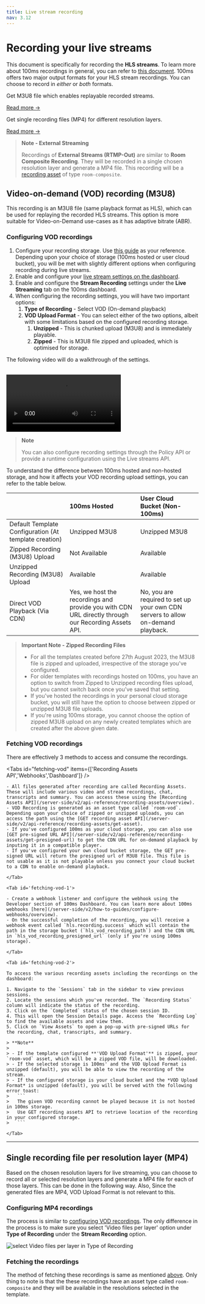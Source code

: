 ```yaml
---
title: Live stream recording
nav: 3.12
---
```


# Recording your live streams
This document is specifically for recording the **HLS streams**. To learn more about 100ms recordings in general, you can refer to [this document](/get-started/v2/get-started/features/recordings/overview).
100ms offers two major output formats for your HLS stream recordings. You can choose to record in *either* or *both* formats.

<FlexContainer>
<Callout icon="link" title="Video-on-demand (VOD) recording">

Get M3U8 file which enables replayable recorded streams.

[Read more →](#video-on-demand-vod-recording-m3u8)

</Callout>

<Callout icon="link" title="Single file per layer">

Get single recording files (MP4) for different resolution layers.

[Read more →](#single-recording-file-per-resolution-layer-mp4)

</Callout>
</FlexContainer>


> **Note - External Streaming**
> 
> Recordings of **External Streams (RTMP-Out)** are similar to **Room Composite Recording**. They will be recorded in a single chosen resolution layer and generate a MP4 file. This recording will be a [recording asset](/server-side/v2/api-reference/recording-assets/overview#asset-types) of type `room-composite`. 


## Video-on-demand (VOD) recording (M3U8)
This recording is an M3U8 file (same playback format as HLS), which can be used for replaying the recorded HLS streams. This option is more suitable for Video-on-Demand use-cases as it has adaptive bitrate (ABR).

### Configuring VOD recordings

1. Configure your recording storage. Use [this guide](/get-started/v2/get-started/features/recordings/storage) as your reference. Depending upon your choice of storage (100ms hosted or user cloud bucket), you will be met with slightly different options when configuring recording during live streams.
2. Enable and configure your [live stream settings on the dashboard](/get-started/v2/get-started/features/live-streaming#customize-the-stream). 
3. Enable and configure the **Stream Recording** settings under the **Live Streaming** tab on the 100ms dashboard.
4. When configuring the recording settings, you will have two important options:
    1. **Type of Recording** - Select VOD (On-demand playback)
    2. **VOD Upload Format** - You can select either of the two options, albeit with some limitations based on the configured recording storage.
        1. **Unzipped** - This is chunked upload (M3U8) and is immediately playable.
        2. **Zipped** - This is M3U8 file zipped and uploaded, which is optimised for storage. 

The following video will do a walkthrough of the settings.

<br/>
<video loop="true" controls="controls" id="vid">
    <source src="https://storage.googleapis.com/100ms-cms-prod/cms/enable_vod_recording_l_aa16608ff0/enable_vod_recording_l_aa16608ff0.mp4?updated_at=2023-08-24T07:09:42.167Z" type="video/mp4" />
</video>
<br/>

> **Note** 
>
> You can also configure recording settings through the Policy API or provide a runtime configuration using the Live streams API.  

To understand the difference between 100ms hosted and non-hosted storage, and how it affects your VOD recording upload settings, you can refer to the table below.

|                                                       | 100ms Hosted                                                                                        | User Cloud Bucket (Non-100ms)                                                    |
|:------------------------------------------------------|:----------------------------------------------------------------------------------------------------|:---------------------------------------------------------------------------------|
| Default Template Configuration (At template creation) | Unzipped M3U8                                                                                       | Unzipped M3U8                                                                    |
| Zipped Recording (M3U8) Upload                        | Not Available                                                                                       | Available                                                                        |
| Unzipped Recording (M3U8) Upload                      | Available                                                                                           | Available                                                                        |
| Direct VOD Playback (Via CDN)                         | Yes, we host the recordings and provide you with CDN URL directly through our Recording Assets API. | No, you are required to set up your own CDN servers to allow on-demand playback. |

> **Important Note - Zipped Recording Files**
>
> - For all the templates created before 27th August 2023, the M3U8 file is zipped and uploaded, irrespective of the storage you've configured. 
> - For older templates with recordings hosted on 100ms, you have an option to switch from Zipped to Unzipped recording files upload, but you cannot switch back once you've saved that setting.
> - If you've hosted the recordings in your personal cloud storage bucket, you will still have the option to choose between zipped or unzipped M3U8 file uploads.
> - If you're using 100ms storage, you cannot choose the option of zipped M3U8 upload on any newly created templates which are created after the above given date.


### Fetching VOD recordings
There are effectively 3 methods to access and consume the recordings.

<Tabs id="fetching-vod" items={['Recording Assets API','Webhooks','Dashboard']} />
    <Tab id='fetching-vod-0'>
    
    - All files generated after recording are called Recording Assets. These will include various video and stream recordings, chat, transcripts and summary. You can access these using the [Recording Assets API](/server-side/v2/api-reference/recording-assets/overview).
    - VOD Recording is generated as an asset type called `room-vod`. Depending upon your choice of zipped or unzipped uploads, you can access the path using the [GET recording asset API](/server-side/v2/api-reference/recording-assets/get-asset).
    - If you've configured 100ms as your cloud storage, you can also use [GET pre-signed URL API](/server-side/v2/api-reference/recording-assets/get-presigned-url) to get the CDN URL for on-demand playback by inputing it in a compatible player.
    - If you've configured your own cloud bucket storage, the GET pre-signed URL will return the presigned url of M3U8 file. This file is not usable as it is not playable unless you connect your cloud bucket to a CDN to enable on-demand playback.
    
    </Tab>
    
    <Tab id='fetching-vod-1'>
    
    - Create a webhook listener and configure the webhook using the Developer section of 100ms Dashboard. You can learn more about 100ms webhooks [here](/server-side/v2/how-to-guides/configure-webhooks/overview).
    - On the successful completion of the recording, you will receive a webhook event called `hls.recording.success` which will contain the path in the storage bucket (`hls_vod_recording_path`) and the CDN URL in `hls_vod_recording_presigned_url` (only if you're using 100ms storage).
    
    </Tab>

    <Tab id='fetching-vod-2'>

    To access the various recording assets including the recordings on the dashboard:

    1. Navigate to the `Sessions` tab in the sidebar to view previous sessions.
    2. Locate the sessions which you've recorded. The `Recording Status` column will indicate the status of the recording.
    3. Click on the `Completed` status of the chosen session ID.
    4. This will open the Session Details page. Access the `Recording Log` to find the available assets and view them.
    5. Click on `View Assets` to open a pop-up with pre-signed URLs for the recording, chat, transcripts, and summary.
    
    > **Note**
    >
    > - If the template configured **'VOD Upload Format'** is zipped, your `room-vod` asset, which will be a zipped VOD file, will be downloaded. 
    > - If the selected storage is 100ms' and the VOD Upload Format is unzipped (default), you will be able to view the recording of the stream.
    > - If the configured storage is your cloud bucket and the *VOD Upload Format* is unzipped (default), you will be served with the following error toast:
    >   ```
    >   The given VOD recording cannot be played because it is not hosted in 100ms storage. 
    >   Use GET recording assets API to retrieve location of the recording in your configured storage.
    >   ```

    </Tab>

------------------------------------------------------------------------------------------------------------------------------------------------

## Single recording file per resolution layer (MP4)
Based on the chosen resolution layers for live streaming, you can choose to record all or selected resolution layers and generate a MP4 file for each of those layers. This can be done in the following way. Also, Since the generated files are MP4, VOD Upload Format is not relevant to this.


### Configuring MP4 recordings
The process is similar to [configuring VOD recordings](/get-started/v2/get-started/features/recordings/live-stream-recording#configuring-vod-recordings). The only difference in the process is to make sure you select 'Video files per layer' option under **Type of Recording** under the **Stream Recording** option.

![select Video files per layer in Type of Recording](/docs/v2/type-of-recording-dashboard.png)

### Fetching the recordings
The method of fetching these recordings is same as mentioned [above](#fetching-vod-recordings). Only thing to note is that the these recordings have an asset type called `room-composite` and they will be available in the resolutions selected in the template.










